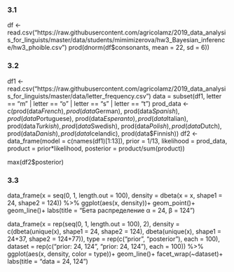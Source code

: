 ### 3.1

df <- read.csv("https://raw.githubusercontent.com/agricolamz/2019_data_analysis_for_linguists/master/data/students/mimimizerova/hw3_Bayesian_inference/hw3_phoible.csv")
prod(dnorm(df$consonants, mean = 22, sd = 6))

### 3.2

df1 <- read.csv("https://raw.githubusercontent.com/agricolamz/2019_data_analysis_for_linguists/master/data/letter_frequency.csv")
data = subset(df1, letter == "m" | letter == "o" | letter == "s" | letter == "t")
prod_data <- c(prod(data$French), prod(data$German), prod(data$Spanish), prod(data$Portuguese), prod(data$Esperanto), prod(data$Italian), prod(data$Turkish), prod(data$Swedish), prod(data$Polish), prod(data$Dutch), prod(data$Danish), prod(data$Icelandic), prod(data$Finnish))
df2 <- data_frame(model = c(names(df1)[1:13]),
           prior = 1/13,
           likelihood = prod_data,
           product = prior*likelihood,
           posterior = product/sum(product))

max(df2$posterior)

### 3.3

data_frame(x = seq(0, 1, length.out = 100),
           density = dbeta(x = x, shape1 = 24, shape2 = 124)) %>% 
  ggplot(aes(x, density))+
  geom_point()+
  geom_line()+
  labs(title = "Бета распределение α = 24, β = 124")

data_frame(x = rep(seq(0, 1, length.out = 100), 2),
           density = c(dbeta(unique(x), shape1 = 24, shape2 = 124),
                       dbeta(unique(x), shape1 = 24+37, shape2 = 124+77)),
           type = rep(c("prior", "posterior"), each = 100),
           dataset = rep(c("prior: 24, 124", "prior: 24, 124"), each = 100)) %>% 
  ggplot(aes(x, density, color = type))+
  geom_line()+
  facet_wrap(~dataset)+
  labs(title = "data = 24, 124")

